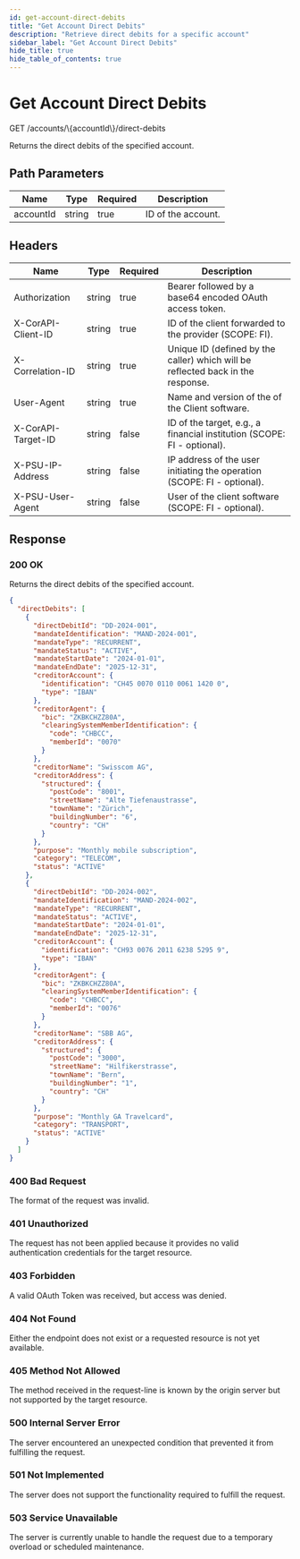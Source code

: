 ```yaml
---
id: get-account-direct-debits
title: "Get Account Direct Debits"
description: "Retrieve direct debits for a specific account"
sidebar_label: "Get Account Direct Debits"
hide_title: true
hide_table_of_contents: true
---
```


# Get Account Direct Debits

<div className="api-method get">
  <div className="api-method__header">
    <span className="api-method__verb">GET</span>
    <span className="api-method__path">/accounts/\{accountId\}/direct-debits</span>
  </div>
</div>

Returns the direct debits of the specified account.

## Path Parameters

| Name | Type | Required | Description |
|------|------|----------|-------------|
| accountId | string | true | ID of the account. |

## Headers

| Name | Type | Required | Description |
|------|------|----------|-------------|
| Authorization | string | true | Bearer followed by a base64 encoded OAuth access token. |
| X-CorAPI-Client-ID | string | true | ID of the client forwarded to the provider (SCOPE: FI). |
| X-Correlation-ID | string | true | Unique ID (defined by the caller) which will be reflected back in the response. |
| User-Agent | string | true | Name and version of the of the Client software. |
| X-CorAPI-Target-ID | string | false | ID of the target, e.g., a financial institution (SCOPE: FI - optional). |
| X-PSU-IP-Address | string | false | IP address of the user initiating the operation (SCOPE: FI - optional). |
| X-PSU-User-Agent | string | false | User of the client software (SCOPE: FI - optional). |

## Response

### 200 OK

Returns the direct debits of the specified account.

```json
{
  "directDebits": [
    {
      "directDebitId": "DD-2024-001",
      "mandateIdentification": "MAND-2024-001",
      "mandateType": "RECURRENT",
      "mandateStatus": "ACTIVE",
      "mandateStartDate": "2024-01-01",
      "mandateEndDate": "2025-12-31",
      "creditorAccount": {
        "identification": "CH45 0070 0110 0061 1420 0",
        "type": "IBAN"
      },
      "creditorAgent": {
        "bic": "ZKBKCHZZ80A",
        "clearingSystemMemberIdentification": {
          "code": "CHBCC",
          "memberId": "0070"
        }
      },
      "creditorName": "Swisscom AG",
      "creditorAddress": {
        "structured": {
          "postCode": "8001",
          "streetName": "Alte Tiefenaustrasse",
          "townName": "Zürich",
          "buildingNumber": "6",
          "country": "CH"
        }
      },
      "purpose": "Monthly mobile subscription",
      "category": "TELECOM",
      "status": "ACTIVE"
    },
    {
      "directDebitId": "DD-2024-002",
      "mandateIdentification": "MAND-2024-002",
      "mandateType": "RECURRENT",
      "mandateStatus": "ACTIVE",
      "mandateStartDate": "2024-01-01",
      "mandateEndDate": "2025-12-31",
      "creditorAccount": {
        "identification": "CH93 0076 2011 6238 5295 9",
        "type": "IBAN"
      },
      "creditorAgent": {
        "bic": "ZKBKCHZZ80A",
        "clearingSystemMemberIdentification": {
          "code": "CHBCC",
          "memberId": "0076"
        }
      },
      "creditorName": "SBB AG",
      "creditorAddress": {
        "structured": {
          "postCode": "3000",
          "streetName": "Hilfikerstrasse",
          "townName": "Bern",
          "buildingNumber": "1",
          "country": "CH"
        }
      },
      "purpose": "Monthly GA Travelcard",
      "category": "TRANSPORT",
      "status": "ACTIVE"
    }
  ]
}
```

### 400 Bad Request

The format of the request was invalid.

### 401 Unauthorized

The request has not been applied because it provides no valid authentication credentials for the target resource.

### 403 Forbidden

A valid OAuth Token was received, but access was denied.

### 404 Not Found

Either the endpoint does not exist or a requested resource is not yet available.

### 405 Method Not Allowed

The method received in the request-line is known by the origin server but not supported by the target resource.

### 500 Internal Server Error

The server encountered an unexpected condition that prevented it from fulfilling the request.

### 501 Not Implemented

The server does not support the functionality required to fulfill the request.

### 503 Service Unavailable

The server is currently unable to handle the request due to a temporary overload or scheduled maintenance. 